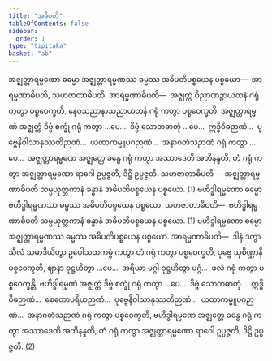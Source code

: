 ```yaml
---
title: "အဓိပတိ"
tableOfContents: false
sidebar:
  order: 1
type: "tipitaka"
basket: "ab"
---
```



<DynamicBreadcrumb />

<Division number="14">

<Paragraph number="2897">
အဇ္ဈတ္တာရမ္မဏော ဓမ္မော အဇ္ဈတ္တာရမ္မဏဿ ဓမ္မဿ အဓိပတိပစ္စယေန ပစ္စယော—  အာရမ္မဏာဓိပတိ, သဟဇာတာဓိပတိ. <Emphasis>အာရမ္မဏာဓိပတိ</Emphasis>—  အဇ္ဈတ္တံ ဝိညာဏဉ္စာယတနံ ဂရုံ ကတွာ ပစ္စဝေက္ခတိ, နေဝသညာနာသညာယတနံ ဂရုံ ကတွာ ပစ္စဝေက္ခတိ. အဇ္ဈတ္တာရမ္မဏံ အဇ္ဈတ္တံ ဒိဗ္ဗံ စက္ခုံ ဂရုံ ကတွာ …ပေ…  ဒိဗ္ဗံ သောတဓာတုံ …ပေ…  ဣဒ္ဓိဝိဓဉာဏံ…  ပုဗ္ဗေနိဝါသာနုဿတိဉာဏံ…  ယထာကမ္မူပဂဉာဏံ…  အနာဂတံသဉာဏံ ဂရုံ ကတွာ …ပေ…  အဇ္ဈတ္တာရမ္မဏေ အဇ္ဈတ္တေ ခန္ဓေ ဂရုံ ကတွာ အဿာဒေတိ အဘိနန္ဒတိ, တံ ဂရုံ ကတွာ အဇ္ဈတ္တာရမ္မဏော ရာဂေါ ဥပ္ပဇ္ဇတိ, ဒိဋ္ဌိ ဥပ္ပဇ္ဇတိ. <Emphasis>သဟဇာတာဓိပတိ</Emphasis>—  အဇ္ဈတ္တာရမ္မဏာဓိပတိ သမ္ပယုတ္တကာနံ ခန္ဓာနံ အဓိပတိပစ္စယေန ပစ္စယော. (1)
</Paragraph>

</Division>
<Division number="15">

<Paragraph number="2898">
ဗဟိဒ္ဓါရမ္မဏော ဓမ္မော ဗဟိဒ္ဓါရမ္မဏဿ ဓမ္မဿ အဓိပတိပစ္စယေန ပစ္စယော. <Emphasis>သဟဇာတာဓိပတိ</Emphasis>—  ဗဟိဒ္ဓါရမ္မဏာဓိပတိ သမ္ပယုတ္တကာနံ ခန္ဓာနံ အဓိပတိပစ္စယေန ပစ္စယော. (1)
</Paragraph>

<Paragraph number="2899">
ဗဟိဒ္ဓါရမ္မဏော ဓမ္မော အဇ္ဈတ္တာရမ္မဏဿ ဓမ္မဿ အဓိပတိပစ္စယေန ပစ္စယော. <Emphasis>အာရမ္မဏာဓိပတိ</Emphasis>—  ဒါနံ ဒတွာ သီလံ သမာဒိယိတွာ ဥပေါသထကမ္မံ ကတွာ တံ ဂရုံ ကတွာ ပစ္စဝေက္ခတိ, ပုဗ္ဗေ သုစိဏ္ဏာနိ ပစ္စဝေက္ခတိ, ဈာနာ ဝုဋ္ဌဟိတွာ …ပေ…  အရိယာ မဂ္ဂါ ဝုဋ္ဌဟိတွာ မဂ္ဂံ…  ဖလံ ဂရုံ ကတွာ ပစ္စဝေက္ခန္တိ. ဗဟိဒ္ဓါရမ္မဏံ အဇ္ဈတ္တံ ဒိဗ္ဗံ စက္ခုံ ဂရုံ ကတွာ …ပေ…  ဒိဗ္ဗံ သောတဓာတုံ…  ဣဒ္ဓိဝိဓဉာဏံ…  စေတောပရိယဉာဏံ…  ပုဗ္ဗေနိဝါသာနုဿတိဉာဏံ…  ယထာကမ္မူပဂဉာဏံ…  အနာဂတံသဉာဏံ ဂရုံ ကတွာ ပစ္စဝေက္ခတိ, ဗဟိဒ္ဓါရမ္မဏေ အဇ္ဈတ္တေ ခန္ဓေ ဂရုံ ကတွာ အဿာဒေတိ အဘိနန္ဒတိ, တံ ဂရုံ ကတွာ အဇ္ဈတ္တာရမ္မဏော ရာဂေါ ဥပ္ပဇ္ဇတိ, ဒိဋ္ဌိ ဥပ္ပဇ္ဇတိ. (2)
</Paragraph>
</Division>